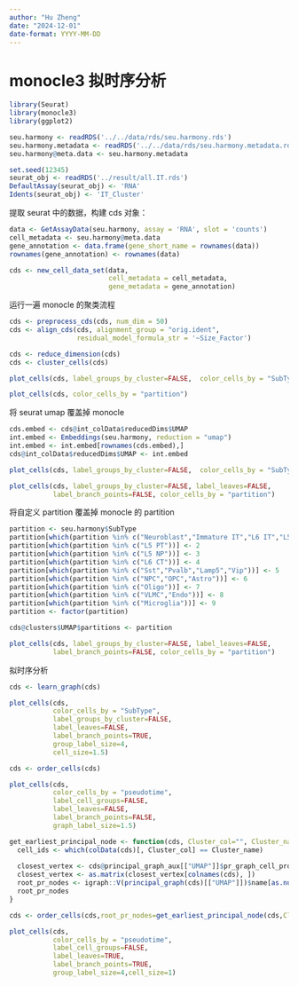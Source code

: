 ```yaml
---
author: "Hu Zheng"
date: "2024-12-01"
date-format: YYYY-MM-DD
---
```


# monocle3 拟时序分析

```r
library(Seurat)
library(monocle3)
library(ggplot2)
```

```r
seu.harmony <- readRDS('../../data/rds/seu.harmony.rds')
seu.harmony.metadata <- readRDS('../../data/rds/seu.harmony.metadata.rds')
seu.harmony@meta.data <- seu.harmony.metadata
```

```r
set.seed(12345)
seurat_obj <- readRDS('../result/all.IT.rds')
DefaultAssay(seurat_obj) <- 'RNA'
Idents(seurat_obj) <- 'IT_Cluster'
```

提取 seurat 中的数据，构建 cds 对象：

```r
data <- GetAssayData(seu.harmony, assay = 'RNA', slot = 'counts')
cell_metadata <- seu.harmony@meta.data
gene_annotation <- data.frame(gene_short_name = rownames(data))
rownames(gene_annotation) <- rownames(data)

cds <- new_cell_data_set(data,
                         cell_metadata = cell_metadata,
                         gene_metadata = gene_annotation)
```


运行一遍 monocle 的聚类流程

```r
cds <- preprocess_cds(cds, num_dim = 50)
cds <- align_cds(cds, alignment_group = "orig.ident",
                 residual_model_formula_str = '~Size_Factor')
```


```r
cds <- reduce_dimension(cds)
cds <- cluster_cells(cds)
```


```r
plot_cells(cds, label_groups_by_cluster=FALSE,  color_cells_by = "SubType")
```

```r
plot_cells(cds, color_cells_by = "partition")
```


将 seurat umap 覆盖掉 monocle

```r
cds.embed <- cds@int_colData$reducedDims$UMAP
int.embed <- Embeddings(seu.harmony, reduction = "umap")
int.embed <- int.embed[rownames(cds.embed),]
cds@int_colData$reducedDims$UMAP <- int.embed
```

```r
plot_cells(cds, label_groups_by_cluster=FALSE,  color_cells_by = "SubType")
```

```r
plot_cells(cds, label_groups_by_cluster=FALSE, label_leaves=FALSE,
           label_branch_points=FALSE, color_cells_by = "partition")
```


将自定义 partition 覆盖掉 monocle 的 partition

```r
partition <- seu.harmony$SubType
partition[which(partition %in% c("Neuroblast","Immature IT","L6 IT","L5 IT","L4/5 IT","L2/3 IT"))] <- 1
partition[which(partition %in% c("L5 PT"))] <- 2
partition[which(partition %in% c("L5 NP"))] <- 3
partition[which(partition %in% c("L6 CT"))] <- 4
partition[which(partition %in% c("Sst","Pvalb","Lamp5","Vip"))] <- 5
partition[which(partition %in% c("NPC","OPC","Astro"))] <- 6
partition[which(partition %in% c("Oligo"))] <- 7
partition[which(partition %in% c("VLMC","Endo"))] <- 8
partition[which(partition %in% c("Microglia"))] <- 9
partition <- factor(partition)
```

```r
cds@clusters$UMAP$partitions <- partition
```

```r
plot_cells(cds, label_groups_by_cluster=FALSE, label_leaves=FALSE,
           label_branch_points=FALSE, color_cells_by = "partition")
```


拟时序分析

```r
cds <- learn_graph(cds)
```

```r
plot_cells(cds,
           color_cells_by = "SubType",
           label_groups_by_cluster=FALSE,
           label_leaves=FALSE,
           label_branch_points=TRUE,
           group_label_size=4,
           cell_size=1.5)
```


```r
cds <- order_cells(cds)
```

```r
plot_cells(cds,
           color_cells_by = "pseudotime",
           label_cell_groups=FALSE,
           label_leaves=FALSE,
           label_branch_points=FALSE,
           graph_label_size=1.5)
```






```r
get_earliest_principal_node <- function(cds, Cluster_col="", Cluster_name=""){
  cell_ids <- which(colData(cds)[, Cluster_col] == Cluster_name)
  
  closest_vertex <- cds@principal_graph_aux[["UMAP"]]$pr_graph_cell_proj_closest_vertex
  closest_vertex <- as.matrix(closest_vertex[colnames(cds), ])
  root_pr_nodes <- igraph::V(principal_graph(cds)[["UMAP"]])$name[as.numeric(names(which.max(table(closest_vertex[cell_ids,]))))]
  root_pr_nodes
}

cds <- order_cells(cds,root_pr_nodes=get_earliest_principal_node(cds,Cluster_col="orig.ident",Cluster_name="P0"))
```

```r
plot_cells(cds,
           color_cells_by = "pseudotime",
           label_cell_groups=FALSE,
           label_leaves=TRUE,
           label_branch_points=TRUE,
           group_label_size=4,cell_size=1)

```











